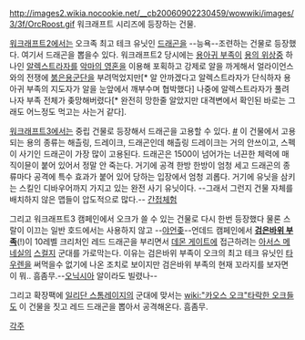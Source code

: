 http://images2.wikia.nocookie.net/__cb20060902230459/wowwiki/images/3/3f/OrcRoost.gif
워크래프트 시리즈에 등장하는 건물.

[[워크래프트2]]에서는 오크족 최고 테크 유닛인 [[드래곤]]을 --능욕--조련하는 건물로 등장했다. 여기서 드래곤을 뽑을수 있다. 워크래프트2 당시에는 [[용아귀 부족]]이 [[용의 위상]]중 하나인 [[알렉스트라자]]를 [[악마의 영혼]]을 이용해 포획하고 강제로 알을 까게해서 얼라이언스와의 전쟁에 [[붉은용군단]]을 부려먹었지만[* 알 안까겠다고 알렉스트라자가 단식하자 용아귀 부족의 지도자가 알을 눈앞에서 깨부수며 협박했다] 나중에 알렉스트라자가 풀려나자 부족 전체가 좆망해버렸다[* 완전히 망한줄 알았지만 대격변에서 확인된 바로는 그래도 어느정도 먹고는 사는거 같다].

[[워크래프트3]]에서는 중립 건물로 등장해서 드래곤을 고용할 수 있다. [http://classic.battle.net/war3/neutral/buildings.shtml#dragonroost #]
이 건물에서 고용되는 용의 종류는 해츨링, 드레이크, 드래곤인데 해츨링 드레이크는 거의 안쓰이고, 스펙이 사기인 드래곤이 가장 많이 고용된다. 드래곤은 1500이 넘어가는 너끈한 체력에 매직이뮨이 붙어 있어서 정말 안 죽는다. 거기에 공격 한방 한방이 엄청 세고 드래곤의 종류마다 공격에 특수 효과가 붙어 있어 당하는 입장에서 엄청 괴롭다. 거기에 유닛을 삼키는 스킬인 디바우어까지 가지고 있는 완전 사기 유닛이다. --그래서 그런지 건물 자체를 배치하지 않은 맵들이 압도적으로 많다.-- [http://www.youtube.com/watch?v=pOC2ItaWZFI 간접체험] 

그리고 워크래프트3 캠페인에서 오크가 쓸 수 있는 건물로 다시 한번 등장했다 물론 스랄이 이끄는 일반 호드에서는 사용하지 않고  --[[야언좆]]--언데드 캠페인에서  '''[[검은바위 부족]]'''(!)이 10레벨 크리처인 레드 드래곤을 부리면서 [[데몬 게이트]]에 접근하려는 [[아서스 메네실]]의 [[스컬지]] 군대를 가로막는다. 이유는 검은바위 부족이 오크의 최고 테크 유닛인 [[타우렌]]을 써먹을수 없기에 나온 조치로 보이지만 검은바위 부족의 현재 꼬라지를 보자면 이 뭐.. 흠좀무.--[[오닉시아]] 알이라도 빌렸나--

그리고 확장팩에 [[일리단 스톰레이지]]의 군대에 맞서는 [[wiki:"카오스 오크"타락한 오크]]들도 이 건물을 짓고 레드 드래곤을 뽑아서 공격해온다. 흠좀무.

[[각주]]
